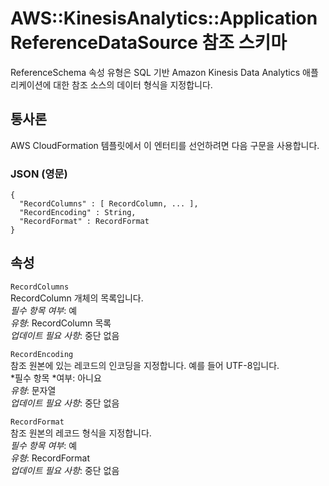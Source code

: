 # AWS::KinesisAnalytics::ApplicationReferenceDataSource 참조 스키마

ReferenceSchema 속성 유형은 SQL 기반 Amazon Kinesis Data Analytics 애플리케이션에 대한 참조 소스의 데이터 형식을 지정합니다.

## 통사론

AWS CloudFormation 템플릿에서 이 엔터티를 선언하려면 다음 구문을 사용합니다.

### JSON (영문)

```
{
  "RecordColumns" : [ RecordColumn, ... ],
  "RecordEncoding" : String,
  "RecordFormat" : RecordFormat
}
```

## 속성

`RecordColumns`  
RecordColumn 개체의 목록입니다.  
_필수 항목 여부_: 예  
_유형_: RecordColumn 목록  
_업데이트 필요 사항_: 중단 없음

`RecordEncoding`  
참조 원본에 있는 레코드의 인코딩을 지정합니다. 예를 들어 UTF-8입니다.  
*필수 항목 *여부: 아니요  
_유형_: 문자열  
_업데이트 필요 사항_: 중단 없음

`RecordFormat`  
참조 원본의 레코드 형식을 지정합니다.  
_필수 항목 여부_: 예  
_유형_: RecordFormat  
_업데이트 필요 사항_: 중단 없음
